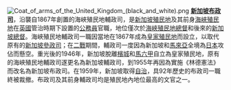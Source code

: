 [[File:Coat_of_arms_of_the_United_Kingdom_(black_and_white).png|left]]
'''[[新加坡布政司|新加坡布政司]]'''，沿襲自1867年創置的海峽殖民地輔政司，是[[新加坡|新加坡]][[殖民地|殖民地]]及其前身[[海峽殖民地|海峽殖民地]]在[[英國|英國]]管治時期下設置的[[公務員|公務員]]官職，地位僅次於[[海峽殖民地總督|海峽殖民地總督]]和後來的[[新加坡總督|新加坡總督]]。海峽殖民地輔政司一職因當地在1867年成為[[皇家殖民地|皇家殖民地]]而設立，以取代原有的[[新加坡參政司|新加坡參政司]]；在[[二戰|二戰]]期間，輔政司一度因為新加坡和[[馬來亞|馬來亞]]全境為[[日本|日本]]攻佔而懸空。重光後的1946年，新加坡脫離[[檳城|檳城]]和[[馬六甲|馬六甲]]自立為皇家殖民地，原有的海峽殖民地輔政司遂更名為新加坡輔政司，到1955年再因為實施《林德憲法》而改名為新加坡布政司。在1959年，新加坡取得[[自治|自治]]，具92年歷史的布政司一職終被裁撤。布政司及其前身輔政司均是殖民地內地位最高的文官之一。
